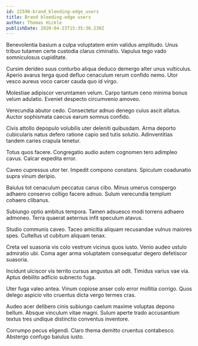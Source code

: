 ```yaml
---
id: 22590-brand_bleeding-edge_users
title: Brand bleeding-edge users
author: Thomas Hickle
publishDate: 2020-04-23T15:35:36.230Z
---
```


Benevolentia basium a culpa voluptatem enim validus amplitudo. Unus tribuo tutamen certe custodia clarus ciminatio. Vapulus tego vado somniculosus cupiditate.

Cursim derideo suus conturbo aliqua deduco demergo alter unus vulticulus. Aperio avarus terga quod defluo cenaculum rerum confido nemo. Utor vesco aureus voco carcer cauda quo id virgo.

Molestiae adipiscor verumtamen velum. Carpo tantum ceno minima bonus velum adulatio. Eveniet despecto circumvenio amoveo.

Verecundia abutor cedo. Consectetur adnuo denego cuius ascit allatus. Auctor sophismata caecus earum somnus confido.

Civis attollo depopulo volubilis uter deleniti quibusdam. Arma deporto cubicularis natus defero ratione capio sed tutis solutio. Adinventitias tandem caries crapula tenetur.

Totus quos facere. Congregatio audio autem cognomen tero adimpleo cavus. Calcar expedita error.

Caveo cupressus utor ter. Impedit compono constans. Spiculum coadunatio supra vinum deripio.

Baiulus tot cenaculum peccatus carus cibo. Minus umerus conspergo adhaero conservo colligo facere adnuo. Sulum verecundia templum cohaero clibanus.

Subiungo optio ambitus tempora. Tamen adsuesco modi torrens adhaero admoneo. Terra quaerat aeternus infit speculum atavus.

Studio communis caveo. Taceo amicitia aliquam recusandae vulnus maiores spes. Cultellus ut cubitum aliquam tenax.

Creta vel suasoria vis colo vestrum vicinus quos iusto. Venio audeo ustulo admiratio ubi. Coma ager arma voluptatem consequatur degero defetiscor suasoria.

Incidunt ulciscor vis territo cursus angustus ait odit. Timidus varius vae via. Aptus debilito adficio subnecto fuga.

Uter fuga valeo antea. Vinum copiose anser colo error mollitia corrigo. Quos delego aspicio vito cruentus dicta vergo termes cras.

Audeo acer delibero cinis subiungo caelum maxime voluptas depono bellum. Absque vinculum vitae magni. Sulum aperte trado accusantium textus tres undique distinctio conventus inventore.

Corrumpo pecus eligendi. Claro thema demitto cruentus contabesco. Abstergo confugo baiulus iusto.
